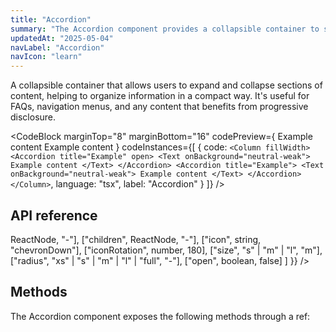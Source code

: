 ```yaml
---
title: "Accordion"
summary: "The Accordion component provides a collapsible container to show and hide content, saving space and improving user experience."
updatedAt: "2025-05-04"
navLabel: "Accordion"
navIcon: "learn"
---
```


A collapsible container that allows users to expand and collapse sections of content, helping to organize information in a compact way. It's useful for FAQs, navigation menus, and any content that benefits from progressive disclosure.

<CodeBlock
  marginTop="8"
  marginBottom="16"
  codePreview={
    <Column fillWidth>
      <Accordion title="Example" open>
        <Text onBackground="neutral-weak">Example content</Text>
      </Accordion>
      <Accordion title="Example">
        <Text onBackground="neutral-weak">Example content</Text>
      </Accordion>
    </Column>
  }
  codeInstances={[
    {
      code:
`<Column fillWidth>
		<Accordion title="Example" open>
			<Text onBackground="neutral-weak">
				Example content
			</Text>
		</Accordion>
		<Accordion title="Example">
			<Text onBackground="neutral-weak">
				Example content
			</Text>
		</Accordion>
</Column>`,
      language: "tsx",
      label: "Accordion"
    }
  ]}
/>

## API reference

<Table
  marginTop="8"
  marginBottom="16"
  data={{
    headers: [
      { content: "Prop", key: "prop", sortable: true },
      { content: "Type", key: "type" },
      { content: "Default", key: "default" },
    ],
    rows: [
      ["title", <InlineCode>ReactNode</InlineCode>, "-"],
      ["children", <InlineCode>ReactNode</InlineCode>, "-"],
      ["icon", <InlineCode>string</InlineCode>, <InlineCode>"chevronDown"</InlineCode>],
      ["iconRotation", <InlineCode>number</InlineCode>, <InlineCode>180</InlineCode>],
      ["size", <InlineCode>"s" | "m" | "l"</InlineCode>, <InlineCode>"m"</InlineCode>],
      ["radius", <InlineCode>"xs" | "s" | "m" | "l" | "full"</InlineCode>, "-"],
      ["open", <InlineCode>boolean</InlineCode>, <InlineCode>false</InlineCode>]
    ]
  }}
/>

## Methods

The Accordion component exposes the following methods through a ref:

<Table
  marginTop="8"
  marginBottom="16"
  data={{
    headers: [
      { content: "Method", key: "method", sortable: true },
      { content: "Description", key: "description" }
    ],
    rows: [
      ["toggle()", "Toggles the accordion between open and closed states"],
      ["open()", "Opens the accordion, making its content visible"],
      ["close()", "Closes the accordion, hiding its content"]
    ]
  }}
/>

